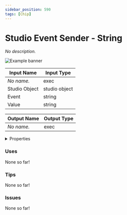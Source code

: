 ```yaml
---
sidebar_position: 590
tags: [Chip]
---
```


# Studio Event Sender - String

*No description.*



![Example banner](./assets/6bc4210c-dc16-4686-90bf-f95da3338b74.svg)

| Input Name | Input Type |
|-----------|-----------|
| *No name.* | exec |
| Studio Object | studio object |
| Event | string |
| Value | string |

| Output Name | Output Type |
|-----------|-----------|
| *No name.* | exec |


<details>
  <summary>Properties</summary>
  <div>
    <div>
    <table>
      <thead>
        <tr>
          <th>Is beta required?</th>
          <th>❌</th>
        </tr>
        <tr>
          <th>Is this chip a trolling risk?</th>
          <th>❌</th>
        </tr>
        <tr>
          <th>Chip UUPD</th>
          <th>._uuid</th>
        </tr>
      </thead>
    </table>
    </div>
  </div>
</details>

### Uses

None so far!

### Tips

None so far!

### Issues

None so far!